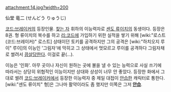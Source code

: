 attachment:14.jpg?width=200

仙堂 竜二 (せんどう りゅうじ)

[[코드:브레이커]]의 등장인물. [[찾는 자]] 휘하의 이능력자로 [[센도 류이치]]의 동생이다. 등장은 8권. 형 류이치의 복수를 하고 [[리:코드]]에 가입하기 위한 실적을 쌓기 위해 [wiki:"로스트(코드:브레이커)" 로스트] 상태이던 토키를 공격하지만 그의 공격은 [wiki:"하치오지 루이" 루이]의 이능인 '그림자'에 막히고 그 상태에서 멋모르고 루이를 공격하다 그림자채로 썰려서 [[끔살]]당한다. 이걸로 끝(…).

이능은 '인화'. 아무 곳이나 자신이 원하는 곳에 불을 낼 수 있는 능력으로 사실 쓰기에 따라서는 상당히 위협적인 이능이지만 상대와 상성이 너무 안 좋았다. 등장한 화에서 그대로 썰려 [[코드:브레이커]]에서 등장한 이능력자 중 제일 대접이 [[안습]]한 캐릭터로 통한다. [wiki:"센도 류이치" 형]은 그나마 활약이라도 좀 했지만 이쪽은 그저 '''[[안습]]'''.
